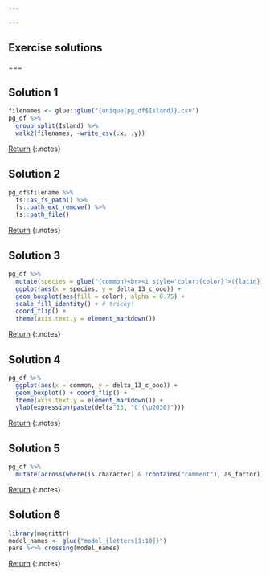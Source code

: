 ```yaml
---

---
```


## Exercise solutions

===

## Solution 1

```r
filenames <- glue::glue("{unique(pg_df$Island)}.csv")
pg_df %>% 
  group_split(Island) %>% 
  walk2(filenames, ~write_csv(.x, .y))
```

[Return](#exercise-1)
{:.notes}

## Solution 2

```r
pg_df$filename %>% 
  fs::as_fs_path() %>%
  fs::path_ext_remove() %>%
  fs::path_file()
```

[Return](#exercise-2)
{:.notes}

## Solution 3

```r
pg_df %>%
  mutate(species = glue("{common}<br><i style='color:{color}'>({latin})</i>")) %>%
  ggplot(aes(x = species, y = delta_13_c_ooo)) +
  geom_boxplot(aes(fill = color), alpha = 0.75) + 
  scale_fill_identity() + # tricky! 
  coord_flip() +
  theme(axis.text.y = element_markdown())
```

[Return](#exercise-3)
{:.notes}

## Solution 4

```r
pg_df %>% 
  ggplot(aes(x = common, y = delta_13_c_ooo)) +
  geom_boxplot() + coord_flip() +
  theme(axis.text.y = element_markdown()) +
  ylab(expression(paste(delta^13, "C (\u2030)")))
```

[Return](#exercise-4)
{:.notes}

## Solution 5

```r
pg_df %>% 
  mutate(across(where(is.character) & !contains("comment"), as_factor))
```

[Return](#exercise-4)
{:.notes}

## Solution 6

```r
library(magrittr)
model_names <- glue("model_{letters[1:10]}")
pars %<>% crossing(model_names)
```

[Return](#exercise-6)
{:.notes}